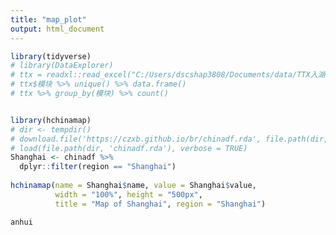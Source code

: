 ```yaml
---
title: "map_plot"
output: html_document
---
```


```r
library(tidyverse)
# library(DataExplorer)
# ttx = readxl::read_excel("C:/Users/dscshap3808/Documents/data/TTX入湖表清单.xlsx", sheet = 5)
# ttx$模块 %>% unique() %>% data.frame()
# ttx %>% group_by(模块) %>% count()


library(hchinamap)
# dir <- tempdir()
# download.file('https://czxb.github.io/br/chinadf.rda', file.path(dir, 'chinadf.rda'))
# load(file.path(dir, 'chinadf.rda'), verbose = TRUE)
Shanghai <- chinadf %>%
  dplyr::filter(region == "Shanghai")
 
hchinamap(name = Shanghai$name, value = Shanghai$value,
          width = "100%", height = "500px",
          title = "Map of Shanghai", region = "Shanghai")

anhui
```
 